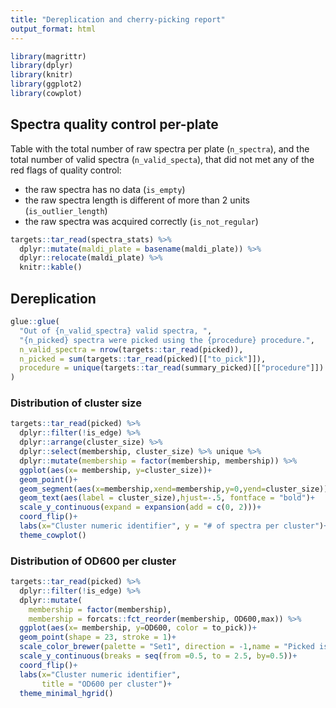 ```yaml
---
title: "Dereplication and cherry-picking report"
output_format: html
---
```


```r
library(magrittr)
library(dplyr)
library(knitr)
library(ggplot2)
library(cowplot)
```


## Spectra quality control per-plate

Table with the total number of raw spectra per plate (`n_spectra`), and the total number of valid spectra (`n_valid_specta`), that did not met any of the red flags of quality control:

* the raw spectra has no data (`is_empty`)
* the raw spectra length is different of more than 2 units (`is_outlier_length`)
* the raw spectra was acquired correctly (`is_not_regular`)

```r
targets::tar_read(spectra_stats) %>% 
  dplyr::mutate(maldi_plate = basename(maldi_plate)) %>% 
  dplyr::relocate(maldi_plate) %>% 
  knitr::kable()
```


## Dereplication


```r
glue::glue(
  "Out of {n_valid_spectra} valid spectra, ",
  "{n_picked} spectra were picked using the {procedure} procedure.",
  n_valid_spectra = nrow(targets::tar_read(picked)),
  n_picked = sum(targets::tar_read(picked)[["to_pick"]]),
  procedure = unique(targets::tar_read(summary_picked)[["procedure"]])
)
```

### Distribution of cluster size

```r
targets::tar_read(picked) %>%
  dplyr::filter(!is_edge) %>% 
  dplyr::arrange(cluster_size) %>%
  dplyr::select(membership, cluster_size) %>% unique %>%
  dplyr::mutate(membership = factor(membership, membership)) %>% 
  ggplot(aes(x= membership, y=cluster_size))+
  geom_point()+
  geom_segment(aes(x=membership,xend=membership,y=0,yend=cluster_size))+
  geom_text(aes(label = cluster_size),hjust=-.5, fontface = "bold")+
  scale_y_continuous(expand = expansion(add = c(0, 2)))+
  coord_flip()+
  labs(x="Cluster numeric identifier", y = "# of spectra per cluster")+
  theme_cowplot()
```


### Distribution of OD600 per cluster

```r
targets::tar_read(picked) %>%
  dplyr::filter(!is_edge) %>% 
  dplyr::mutate(
    membership = factor(membership),
    membership = forcats::fct_reorder(membership, OD600,max)) %>% 
  ggplot(aes(x= membership, y=OD600, color = to_pick))+
  geom_point(shape = 23, stroke = 1)+
  scale_color_brewer(palette = "Set1", direction = -1,name = "Picked isolate?", labels = c("No", "Yes"))+
  scale_y_continuous(breaks = seq(from =0.5, to = 2.5, by=0.5))+
  coord_flip()+
  labs(x="Cluster numeric identifier",
       title = "OD600 per cluster")+
  theme_minimal_hgrid()
```

